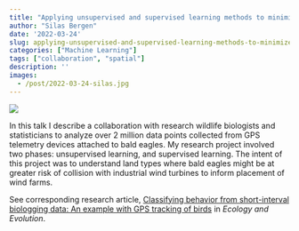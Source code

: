 ```yaml
---
title: "Applying unsupervised and supervised learning methods to minimize risk to bald eagles from industrial wind turbines"
author: "Silas Bergen"
date: '2022-03-24'
slug: applying-unsupervised-and-supervised-learning-methods-to-minimize-risk-to-bald-eagles-from-industrial-wind-turbines
categories: ["Machine Learning"]
tags: ["collaboration", "spatial"]
description: ''
images:
  - /post/2022-03-24-silas.jpg
---
```


![](/post/2022-03-24-silas.jpg)

In this talk I describe a collaboration with research wildlife biologists and statisticians to analyze over 2 million data points collected from GPS telemetry devices attached to bald eagles. My research project involved two phases: unsupervised learning, and supervised learning.  The intent of this project was to understand land types where bald eagles might be at greater risk of collision with industrial wind turbines to inform placement of wind farms.

See corresponding research article, [Classifying behavior from short-interval biologging data: An example with GPS tracking of birds](https://onlinelibrary.wiley.com/doi/epdf/10.1002/ece3.8395) in *Ecology and Evolution*.


